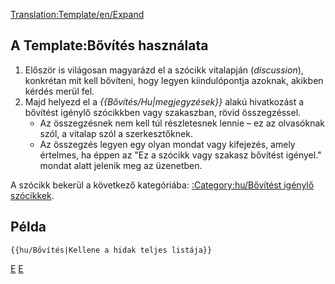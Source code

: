 <noinclude>[[Translation:Template/en/Expand]]</noinclude><noinclude></noinclude>{{en/Ambox| type  = notice
| image = en/Paper-plus.png
| text  = Ez a szócikk vagy szakasz '''[{{SERVER}}{{localurl:{{NAMESPACE}}:{{PAGENAME}}|action=edit}} bővítést]''' igényel.<br/>{{{1|}}}
<div style="font-size: 80%">
*A pontos teendőkről bővebben olvashatsz a szócikk [[Talk:{{PAGENAME}}|vitalapján]].
*Forgasd a [[en/Wiki/Manual of Style|Stíluskalauzt]], hogy helyesen szerkessz.
*Ne felejtsd el eltávolítani ezt a sablont, ha a szócikk kibővült.</div>
}}<includeonly>{{{2|[[Category:hu/Bővítést igénylő szócikkek]]}}}</includeonly><noinclude>

==A Template:Bővítés használata==
#Először is világosan magyarázd el a szócikk vitalapján (''discussion''), konkrétan mit kell bővíteni, hogy legyen kiindulópontja azoknak, akikben kérdés merül fel.
#Majd helyezd el a ''<nowiki>{{</nowiki>Bővítés/Hu|megjegyzések<nowiki>}}</nowiki>'' alakú hivatkozást a bővítést igénylő szócikkben vagy szakaszban, rövid összegzéssel.
#*Az összegzésnek nem kell túl részletesnek lennie – ez az olvasóknak szól, a vitalap szól a szerkesztőknek.
#*Az összegzés legyen egy olyan mondat vagy kifejezés, amely értelmes, ha éppen az "Ez a szócikk vagy szakasz bővítést igényel." mondat alatt jelenik meg az üzenetben.

A szócikk bekerül a következő kategóriába: [[:Category:hu/Bővítést igénylő szócikkek]].

==Példa==
<pre>{{hu/Bővítés|Kellene a hidak teljes listája}}</pre>
{{hu/Bővítés|Kellene a hidak teljes listája|2=}}


[[Category:hu/Sablonok|E]][[Category:hu/Üzenet dobozok|E]]</noinclude>